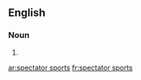 ==English==

===Noun===
{{head|en|plural|head=[[spectator]] [[sport]]s}}

# {{plural of|spectator sport|lang=en|nocat=1}}

[[ar:spectator sports]]
[[fr:spectator sports]]